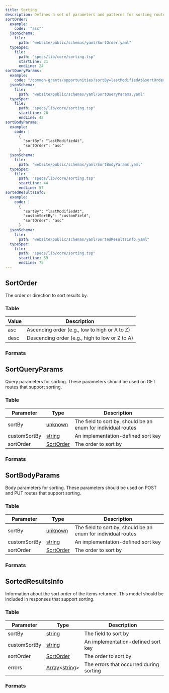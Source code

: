```yaml
---
title: Sorting
description: Defines a set of parameters and patterns for sorting routes
sortOrder:
  example:
    code: '"asc"'
  jsonSchema:
    file:
      path: "website/public/schemas/yaml/SortOrder.yaml"
  typeSpec:
    file:
      path: "specs/lib/core/sorting.tsp"
      startLine: 21
      endLine: 24
sortQueryParams:
  example:
    code: "/common-grants/opportunities?sortBy=lastModifiedAt&sortOrder=asc"
  jsonSchema:
    file:
      path: "website/public/schemas/yaml/SortQueryParams.yaml"
  typeSpec:
    file:
      path: "specs/lib/core/sorting.tsp"
      startLine: 26
      endLine: 42
sortBodyParams:
  example:
    code: |
      {
        "sortBy": "lastModifiedAt",
        "sortOrder": "asc"
      }
  jsonSchema:
    file:
      path: "website/public/schemas/yaml/SortBodyParams.yaml"
  typeSpec:
    file:
      path: "specs/lib/core/sorting.tsp"
      startLine: 44
      endLine: 57
sortedResultsInfo:
  example:
    code: |
      {
        "sortBy": "lastModifiedAt",
        "customSortBy": "customField",
        "sortOrder": "asc"
      }
  jsonSchema:
    file:
      path: "website/public/schemas/yaml/SortedResultsInfo.yaml"
  typeSpec:
    file:
      path: "specs/lib/core/sorting.tsp"
      startLine: 59
      endLine: 75
---
```



## SortOrder

The order or direction to sort results by.

### Table

| Value | Description                                    |
| ----- | ---------------------------------------------- |
| asc   | Ascending order (e.g., low to high or A to Z)  |
| desc  | Descending order (e.g., high to low or Z to A) |

### Formats

<SchemaFormatTabs
  example={frontmatter.sortOrder.example}
  jsonSchema={frontmatter.sortOrder.jsonSchema}
  typeSpec={frontmatter.sortOrder.typeSpec}
/>

## SortQueryParams

Query parameters for sorting. These parameters should be used on GET routes that support sorting.

### Table

| Parameter    | Type                                     | Description                                                   |
| ------------ | ---------------------------------------- | ------------------------------------------------------------- |
| sortBy       | [unknown](/protocol/types/other#unknown) | The field to sort by, should be an enum for individual routes |
| customSortBy | [string](/protocol/types/string#string)  | An implementation-defined sort key                            |
| sortOrder    | [SortOrder](#sortorder)                  | The order to sort by                                          |

### Formats

<SchemaFormatTabs
  example={frontmatter.sortQueryParams.example}
  jsonSchema={frontmatter.sortQueryParams.jsonSchema}
  typeSpec={frontmatter.sortQueryParams.typeSpec}
/>

## SortBodyParams

Body parameters for sorting. These parameters should be used on POST and PUT routes that support sorting.

### Table

| Parameter    | Type                                     | Description                                                   |
| ------------ | ---------------------------------------- | ------------------------------------------------------------- |
| sortBy       | [unknown](/protocol/types/other#unknown) | The field to sort by, should be an enum for individual routes |
| customSortBy | [string](/protocol/types/string#string)  | An implementation-defined sort key                            |
| sortOrder    | [SortOrder](#sortorder)                  | The order to sort by                                          |

### Formats

<SchemaFormatTabs
  example={frontmatter.sortBodyParams.example}
  jsonSchema={frontmatter.sortBodyParams.jsonSchema}
  typeSpec={frontmatter.sortBodyParams.typeSpec}
/>

## SortedResultsInfo

Information about the sort order of the items returned. This model should be included in responses that support sorting.

### Table

| Parameter    | Type                                                                            | Description                             |
| ------------ | ------------------------------------------------------------------------------- | --------------------------------------- |
| sortBy       | [string](/protocol/types/string#string)                                         | The field to sort by                    |
| customSortBy | [string](/protocol/types/string#string)                                         | An implementation-defined sort key      |
| sortOrder    | [SortOrder](#sortorder)                                                         | The order to sort by                    |
| errors       | [Array](/protocol/types/other#array)\<[string](/protocol/types/string#string)\> | The errors that occurred during sorting |

### Formats

<SchemaFormatTabs
  example={frontmatter.sortedResultsInfo.example}
  jsonSchema={frontmatter.sortedResultsInfo.jsonSchema}
  typeSpec={frontmatter.sortedResultsInfo.typeSpec}
/>
